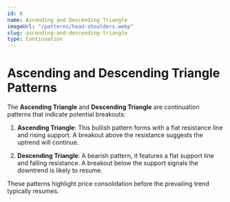 ```yaml
---
id: 8
name: Ascending and Descending Triangle
imageUrl: "/patterns/head-shoulders.webp"
slug: ascending-and-descending-triangle
type: Continuation
---
```


# **Ascending and Descending Triangle Patterns**

The **Ascending Triangle** and **Descending Triangle** are continuation patterns that indicate potential breakouts:  

1. **Ascending Triangle**: This bullish pattern forms with a flat resistance line and rising support. A breakout above the resistance suggests the uptrend will continue.  

2. **Descending Triangle**: A bearish pattern, it features a flat support line and falling resistance. A breakout below the support signals the downtrend is likely to resume.  

These patterns highlight price consolidation before the prevailing trend typically resumes.  
